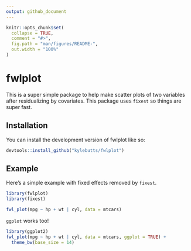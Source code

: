 ```yaml
---
output: github_document
---
```


<!-- README.md is generated from README.Rmd. Please edit that file -->

```r
knitr::opts_chunk$set(
  collapse = TRUE,
  comment = "#>",
  fig.path = "man/figures/README-",
  out.width = "100%"
)
```

# fwlplot

<!-- badges: start -->
<!-- badges: end -->

This is a super simple package to help make scatter plots of two variables after residualizing by covariates. This package uses `fixest` so things are super fast.

## Installation

You can install the development version of fwlplot like so:

``` r
devtools::install_github("kylebutts/fwlplot")
```

## Example

Here's a simple example with fixed effects removed by `fixest`.
```r
library(fwlplot)
library(fixest)

fwl_plot(mpg ~ hp + wt | cyl, data = mtcars)
```

`ggplot` works too!

```r
library(ggplot2)
fwl_plot(mpg ~ hp + wt | cyl, data = mtcars, ggplot = TRUE) + 
  theme_bw(base_size = 14)
```
